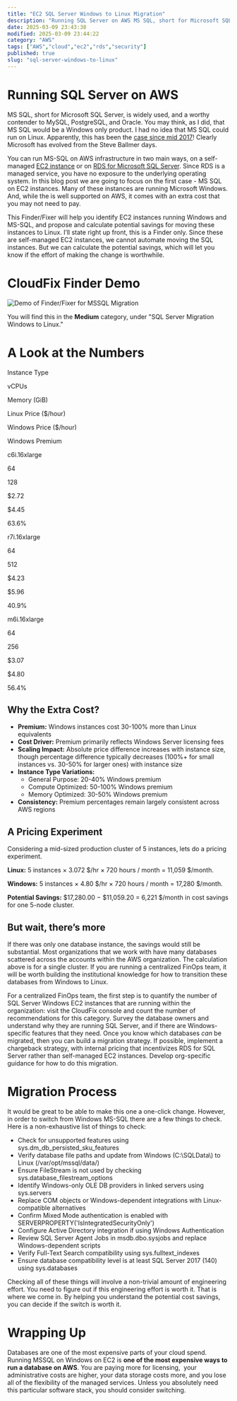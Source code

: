 ```yaml
---
title: "EC2 SQL Server Windows to Linux Migration"
description: "Running SQL Server on AWS MS SQL, short for Microsoft SQL Server, is widely used, and a worthy contender to MySQL, PostgreSQL, and Oracle. You may think, as I d..."
date: 2025-03-09 23:43:38
modified: 2025-03-09 23:44:22
category: "AWS"
tags: ["AWS","cloud","ec2","rds","security"]
published: true
slug: "sql-server-windows-to-linux"
---
```


# Running SQL Server on AWS

MS SQL, short for Microsoft SQL Server, is widely used, and a worthy contender to MySQL, PostgreSQL, and Oracle. You may think, as I did, that MS SQL would be a Windows only product. I had no idea that MS SQL could run on Linux. Apparently, this has been the [case since mid 2017](https://www.channele2e.com/news/sql-server-for-linux-released)! Clearly Microsoft has evolved from the Steve Ballmer days. 

You can run MS-SQL on AWS infrastructure in two main ways, on a self-managed [EC2 instance](https://docs.aws.amazon.com/sql-server-ec2/latest/userguide/sql-server-on-ec2-options.html#sql-server-on-ec2-options-ec2) or on [RDS for Microsoft SQL Server](https://docs.aws.amazon.com/sql-server-ec2/latest/userguide/sql-server-on-ec2-options.html). Since RDS is a managed service, you have no exposure to the underlying operating system. In this blog post we are going to focus on the first case - MS SQL on EC2 instances. Many of these instances are running Microsoft Windows. And, while the is well supported on AWS, it comes with an extra cost that you may not need to pay.

This Finder/Fixer will help you identify EC2 instances running Windows and MS-SQL, and propose and calculate potential savings for moving these instances to Linux. I’ll state right up front, this is a Finder only. Since these are self-managed EC2 instances, we cannot automate moving the SQL instances. But we can calculate the potential savings, which will let you know if the effort of making the change is worthwhile.

# CloudFix Finder Demo

![Demo of Finder/Fixer for MSSQL Migration](/media/uploads/CloudFix-screen-recording-sql.gif)

You will find this in the **Medium** category, under "SQL Server Migration Windows to Linux."

# A Look at the Numbers

     

Instance Type

vCPUs

Memory (GiB)

Linux Price ($/hour)

Windows Price ($/hour)

Windows Premium

c6i.16xlarge

64

128

$2.72

$4.45

63.6%

r7i.16xlarge

64

512

$4.23

$5.96

40.9%

m6i.16xlarge

64

256

$3.07

$4.80

56.4%

## Why the Extra Cost?

-   **Premium:** Windows instances cost 30-100% more than Linux equivalents
-   **Cost Driver:** Premium primarily reflects Windows Server licensing fees
-   **Scaling Impact:** Absolute price difference increases with instance size, though percentage difference typically decreases (100%+ for small instances vs. 30-50% for larger ones) with instance size
-   **Instance Type Variations:**
    -   General Purpose: 20-40% Windows premium
    -   Compute Optimized: 50-100% Windows premium
    -   Memory Optimized: 30-50% Windows premium
-   **Consistency:** Premium percentages remain largely consistent across AWS regions

## A Pricing Experiment

Considering a mid-sized production cluster of 5 instances, lets do a pricing experiment.

**Linux:** 5 instances × 3.072 $/hr × 720 hours / month = 11,059 $/month.

**Windows:** 5 instances × 4.80 $/hr × 720 hours / month = 17,280 $/month.

**Potential Savings:** $17,280.00 − $11,059.20 = 6,221 $/month in cost savings for one 5-node cluster.

## **But wait, there’s more**

If there was only one database instance, the savings would still be substantial. Most organizations that we work with have many databases scattered across the accounts within the AWS organization. The calculation above is for a single cluster. If you are running a centralized FinOps team, it will be worth building the institutional knowledge for how to transition these databases from Windows to Linux. 

For a centralized FinOps team, the first step is to quantify the number of SQL Server Windows EC2 instances that are running within the organization: visit the CloudFix console and count the number of recommendations for this category. Survey the database owners and understand why they are running SQL Server, and if there are Windows-specific features that they need. Once you know which databases _can_ be migrated, then you can build a migration strategy. If possible, implement a chargeback strategy, with internal pricing that incentivizes RDS for SQL Server rather than self-managed EC2 instances. Develop org-specific guidance for how to do this migration.

# **Migration Process**

It would be great to be able to make this one a one-click change. However, in order to switch from Windows MS-SQL there are a few things to check. Here is a non-exhaustive list of things to check:

-   Check for unsupported features using sys.dm\_db\_persisted\_sku\_features
-   Verify database file paths and update from Windows (C:\\SQLData\\) to Linux (/var/opt/mssql/data/)
-   Ensure FileStream is not used by checking sys.database\_filestream\_options
-   Identify Windows-only OLE DB providers in linked servers using sys.servers
-   Replace COM objects or Windows-dependent integrations with Linux-compatible alternatives
-   Confirm Mixed Mode authentication is enabled with SERVERPROPERTY('IsIntegratedSecurityOnly')
-   Configure Active Directory integration if using Windows Authentication
-   Review SQL Server Agent Jobs in msdb.dbo.sysjobs and replace Windows-dependent scripts
-   Verify Full-Text Search compatibility using sys.fulltext\_indexes
-   Ensure database compatibility level is at least SQL Server 2017 (140) using sys.databases

Checking all of these things will involve a non-trivial amount of engineering effort. You need to figure out if this engineering effort is worth it. That is where we come in. By helping you understand the potential cost savings, you can decide if the switch is worth it.

# **Wrapping Up**

Databases are one of the most expensive parts of your cloud spend. Running MSSQL on Windows on EC2 is **one of the most expensive ways to run a database on AWS**. You are paying more for licensing,  your administrative costs are higher, your data storage costs more, and you lose all of the flexibility of the managed services. Unless you absolutely need this particular software stack, you should consider switching.
